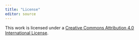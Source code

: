 ```yaml
---
title: "License"
editor: source
---
```


This work is licensed under a [Creative Commons Attribution 4.0 International License](https://creativecommons.org/licenses/by/4.0/).
